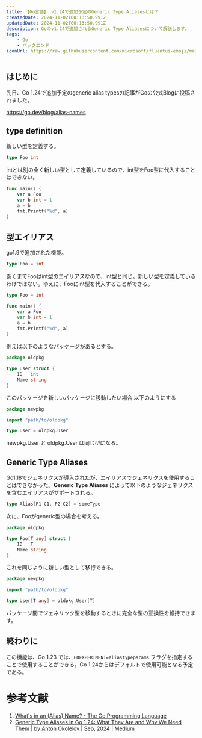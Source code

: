```yaml
---
title: 【Go言語】 v1.24で追加予定のGeneric Type Aliasesとは？
createdDate: 2024-11-02T00:13:50.991Z
updatedDate: 2024-11-02T00:13:50.991Z
description: Goのv1.24で追加されるGeneric Type Aliasesについて解説します。
tags: 
    - Go
    - バックエンド
iconUrl: https://raw.githubusercontent.com/microsoft/fluentui-emoji/main/assets/Koala/Flat/koala_flat.svg
---
```


## はじめに

先日、Go 1.24で追加予定のgeneric alias typesの記事がGoの公式Blogに投稿されました。

https://go.dev/blog/alias-names

## type definition

新しい型を定義する。

```go
type Foo int
```

intとは別の全く新しい型として定義しているので、int型をFoo型に代入することはできない。

```go
func main() {
    var a Foo
    var b int = 1
    a = b
    fmt.Printf("%d", a)
}
```

## 型エイリアス

go1.9で追加された機能。

```go
type Foo = int
```

あくまでFooはint型のエイリアスなので、int型と同じ。新しい型を定義しているわけではない。ゆえに、Fooにint型を代入することができる。

```go
type Foo = int

func main() {
    var a Foo
    var b int = 1
    a = b
    fmt.Printf("%d", a)
}

```

例えば以下のようなパッケージがあるとする。

```go
package oldpkg

type User struct {
    ID   int
    Name string
}
```

このパッケージを新しいパッケージに移動したい場合
以下のようにする

```go
package newpkg

import "path/to/oldpkg"

type User = oldpkg.User
```

newpkg.User と oldpkg.User は同じ型になる。

## Generic Type Aliases

Go1.18でジェネリクスが導入されたが、エイリアスでジェネリクスを使用することはできなかった。**Generic Type Aliases** によって以下のようなジェネリクスを含むエイリアスがサポートされる。

```go
type Alias[P1 C1, P2 C2] = someType
```

次に、Fooがgeneric型の場合を考える。

```go
package oldpkg

type Foo[T any] struct {
    ID   T
    Name string
}
```

これを同じように新しい型として移行できる。

```go
package newpkg

import "path/to/oldpkg"

type User[T any] = oldpkg.User[T]
```

パッケージ間でジェネリック型を移動するときに完全な型の互換性を維持できます。

## 終わりに

この機能は、Go 1.23 では、`GOEXPERIMENT=aliastypeparams` フラグを指定することで使用することができる。Go 1.24からはデフォルトで使用可能となる予定である。

# 参考文献

1. [What's in an (Alias) Name? - The Go Programming Language](https://go.dev/blog/alias-names)
1. [Generic Type Aliases in Go 1.24: What They Are and Why We Need Them | by Anton Okolelov | Sep, 2024 | Medium](https://medium.com/@okoanton/generic-type-aliases-in-go-1-24-what-they-are-and-why-we-need-them-07ca05539500)
